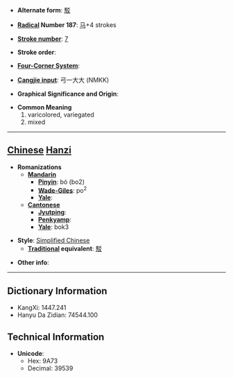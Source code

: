* '''Alternate form''': [[駁]]

* '''[[Wiktionary:Chinese radical index| Radical]] Number 187''': [[Wiktionary:Chinese radical index 马|马]]+4 strokes

* '''[[Wiktionary:Chinese total strokes index|Stroke number]]''': [[Wiktionary:Chinese total strokes index 7|7]]

* '''Stroke order''': 

* '''[[Wiktionary:Chinese four corner index|Four-Corner System]]''': 

* '''[[Wiktionary:Chinese Cangjie index|Cangjie input]]''': 弓一大大 (NMKK)

* '''Graphical Significance and Origin''': 

* '''Common Meaning'''
*#varicolored, variegated
*# mixed


----

== [[Chinese]] [[Hanzi]] ==

* '''Romanizations'''
** '''[[Mandarin]]'''
*** '''[[Pinyin]]''': bó (bo2)
*** '''[[Wade-Giles]]''': po<sup>2</sup>
*** '''[[Yale]]''': 
** '''[[Cantonese]]'''
*** '''[[Jyutping]]''':
*** '''[[Penkyamp]]''': 
*** '''[[Yale]]''': bok3

* '''Style''': [[Simplified Chinese]] 
** '''[[Traditional Chinese|Traditional]] equivalent''': [[駁]]

* '''Other info''': 

----

== Dictionary Information ==

* KangXi: 1447.241
* Hanyu Da Zidian: 74544.100

== Technical Information ==

* '''Unicode''':
** Hex: 9A73
** Decimal: 39539